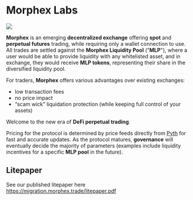 # Morphex Labs

<img src="/images/Morphex_Post_00.jpg" />

**Morphex** is an emerging **decentralized exchange** offering **spot** and **perpetual futures** trading,
while requiring only a wallet connection to use. All trades are settled against the **Morphex Liquidity Pool** ("**MLP**"), where a user would be able to provide liquidity with any whitelisted asset, and in exchange, they would receive **MLP tokens**, representing their share in the diversified liquidity pool.

For traders, **Morphex** offers various advantages over existing exchanges:

- low transaction fees
- no price impact
- “scam wick” liquidation protection (while keeping full control of your assets)

Welcome to the new era of **DeFi perpetual trading**.

Pricing for the protocol is determined by price feeds directly from [Pyth](https://pyth.network/) for fast and accurate updates. As the protocol matures, **governance** will eventually decide the majority of parameters (examples include liquidity incentives for a specific **MLP pool** in the future).

## Litepaper

See our published litepaper here https://migration.morphex.trade/litepaper.pdf
